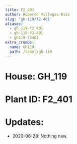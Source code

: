```yaml
---
title: F2_401
author: Roberto Villegas-Diaz
slug: 'gh-119/f2-401'
aliases:
  - gh_119-f2_401
  - gh-119-f2-401
  - gh119-f2401
extra_crumbs:
  name: GH119
  path: /label/gh-119
---
```


# **House**: GH_119
# **Plant ID**: F2_401
# **Updates**: 
 - 2020-06-28: Nothing new.
